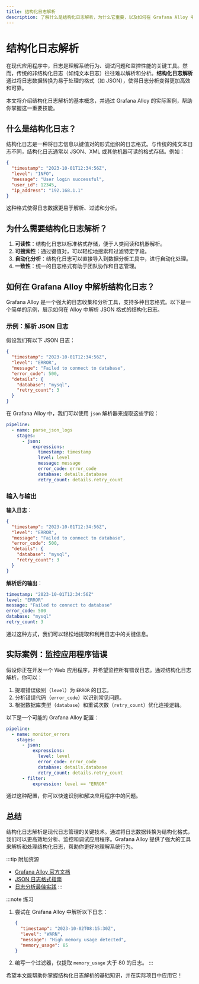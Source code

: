 ```yaml
---
title: 结构化日志解析
description: 了解什么是结构化日志解析，为什么它重要，以及如何在 Grafana Alloy 中实现它。本文适合初学者，包含清晰的解释、代码示例和实际案例。
---
```


# 结构化日志解析

在现代应用程序中，日志是理解系统行为、调试问题和监控性能的关键工具。然而，传统的非结构化日志（如纯文本日志）往往难以解析和分析。**结构化日志解析**通过将日志数据转换为易于处理的格式（如 JSON），使得日志分析变得更加高效和可靠。

本文将介绍结构化日志解析的基本概念，并通过 Grafana Alloy 的实际案例，帮助你掌握这一重要技能。

## 什么是结构化日志？

结构化日志是一种将日志信息以键值对的形式组织的日志格式。与传统的纯文本日志不同，结构化日志通常以 JSON、XML 或其他机器可读的格式存储。例如：

```json
{
  "timestamp": "2023-10-01T12:34:56Z",
  "level": "INFO",
  "message": "User login successful",
  "user_id": 12345,
  "ip_address": "192.168.1.1"
}
```

这种格式使得日志数据更易于解析、过滤和分析。

## 为什么需要结构化日志解析？

1. **可读性**：结构化日志以标准格式存储，便于人类阅读和机器解析。
2. **可搜索性**：通过键值对，可以轻松地搜索和过滤特定字段。
3. **自动化分析**：结构化日志可以直接导入到数据分析工具中，进行自动化处理。
4. **一致性**：统一的日志格式有助于团队协作和日志管理。

## 如何在 Grafana Alloy 中解析结构化日志？

Grafana Alloy 是一个强大的日志收集和分析工具，支持多种日志格式。以下是一个简单的示例，展示如何在 Alloy 中解析 JSON 格式的结构化日志。

### 示例：解析 JSON 日志

假设我们有以下 JSON 日志：

```json
{
  "timestamp": "2023-10-01T12:34:56Z",
  "level": "ERROR",
  "message": "Failed to connect to database",
  "error_code": 500,
  "details": {
    "database": "mysql",
    "retry_count": 3
  }
}
```

在 Grafana Alloy 中，我们可以使用 `json` 解析器来提取这些字段：

```yaml
pipeline:
  - name: parse_json_logs
    stages:
      - json:
          expressions:
            timestamp: timestamp
            level: level
            message: message
            error_code: error_code
            database: details.database
            retry_count: details.retry_count
```

### 输入与输出

**输入日志**：
```json
{
  "timestamp": "2023-10-01T12:34:56Z",
  "level": "ERROR",
  "message": "Failed to connect to database",
  "error_code": 500,
  "details": {
    "database": "mysql",
    "retry_count": 3
  }
}
```

**解析后的输出**：
```yaml
timestamp: "2023-10-01T12:34:56Z"
level: "ERROR"
message: "Failed to connect to database"
error_code: 500
database: "mysql"
retry_count: 3
```

通过这种方式，我们可以轻松地提取和利用日志中的关键信息。

## 实际案例：监控应用程序错误

假设你正在开发一个 Web 应用程序，并希望监控所有错误日志。通过结构化日志解析，你可以：

1. 提取错误级别（`level`）为 `ERROR` 的日志。
2. 分析错误代码（`error_code`）以识别常见问题。
3. 根据数据库类型（`database`）和重试次数（`retry_count`）优化连接逻辑。

以下是一个可能的 Grafana Alloy 配置：

```yaml
pipeline:
  - name: monitor_errors
    stages:
      - json:
          expressions:
            level: level
            error_code: error_code
            database: details.database
            retry_count: details.retry_count
      - filter:
          expression: level == "ERROR"
```

通过这种配置，你可以快速识别和解决应用程序中的问题。

## 总结

结构化日志解析是现代日志管理的关键技术。通过将日志数据转换为结构化格式，我们可以更高效地分析、监控和调试应用程序。Grafana Alloy 提供了强大的工具来解析和处理结构化日志，帮助你更好地理解系统行为。

:::tip 附加资源
- [Grafana Alloy 官方文档](https://grafana.com/docs/alloy/latest/)
- [JSON 日志格式指南](https://www.json.org/json-en.html)
- [日志分析最佳实践](https://www.elastic.co/guide/en/logs/guide/current/log-analysis-best-practices.html)
:::

:::note 练习
1. 尝试在 Grafana Alloy 中解析以下日志：
   ```json
   {
     "timestamp": "2023-10-02T08:15:30Z",
     "level": "WARN",
     "message": "High memory usage detected",
     "memory_usage": 85
   }
   ```
2. 编写一个过滤器，仅提取 `memory_usage` 大于 80 的日志。
:::

希望本文能帮助你掌握结构化日志解析的基础知识，并在实际项目中应用它！